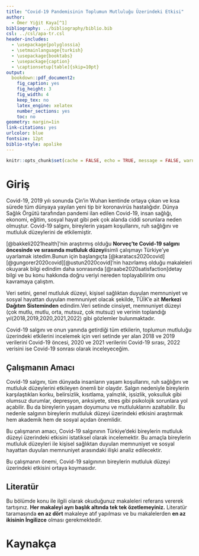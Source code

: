 ```yaml
---
title: "Covid-19 Pandemisinin Toplumun Mutluluğu Üzerindeki Etkisi"
author: 
  - Ömer Yiğit Kaya[^1]
bibliography: ../bibliography/biblio.bib
csl: ../csl/apa-tr.csl
header-includes:
  - \usepackage{polyglossia}
  - \setmainlanguage{turkish}
  - \usepackage{booktabs}
  - \usepackage{caption} 
  - \captionsetup[table]{skip=10pt}
output:
  bookdown::pdf_document2:
    fig_caption: yes
    fig_height: 3
    fig_width: 4
    keep_tex: no
    latex_engine: xelatex
    number_sections: yes
    toc: no
geometry: margin=1in
link-citations: yes
urlcolor: blue
fontsize: 12pt
biblio-style: apalike
---
```


```r
knitr::opts_chunk$set(cache = FALSE, echo = TRUE, message = FALSE, warning = FALSE)
```

<!-- ======================================================================= -->

<!-- ============================== NOTLAR ================================= -->

<!-- ======================================================================= -->

# Giriş

Covid-19, 2019 yılı sonunda Çin'in Wuhan kentinde ortaya çıkan ve kısa sürede tüm dünyaya yayılan yeni tip bir koronavirüs hastalığıdır. Dünya Sağlık Örgütü tarafından pandemi ilan edilen Covid-19, insan sağlığı, ekonomi, eğitim, sosyal hayat gibi pek çok alanda ciddi sorunlara neden olmuştur. Covid-19 salgını, bireylerin yaşam koşullarını, ruh sağlığını ve mutluluk düzeylerini de etkilemiştir.

[@bakkeli2021health]'nin araştırmış olduğu **Norveç'te Covid-19 salgını öncesinde ve sırasında mutluluk düzeyi**isimli çalışmayı Türkiye'ye uyarlamak istedim.Bunun için başlangıçta [@karatacs2020covid][@gungorer2020covid][@ustun2020covid]'nin hazırlamış olduğu makaleleri okuyarak bilgi edindim daha sonrasında [@raabe2020satisfaction]detay bilgi ve bu konu hakkında doğru veriyi nereden toplayabilirim onu kavramaya çalıştım.

Veri setini, genel mutluluk düzeyi, kişisel sağlıktan duyulan memnuniyet ve sosyal hayattan duyulan memnuniyet olacak şekilde, TÜİK'e ait **Merkezi Dağıtım Sisteminden** edindim.Veri setinde cinsiyet, memnuniyet düzeyi (çok mutlu, mutlu, orta, mutsuz, çok mutsuz) ve verinin toplandığı yıl(2018,2019,2020,2021,2022) gibi gözlemler bulunmaktadır.

Covid-19 salgını ve onun yanında getirdiği tüm etkilerin, toplumun mutluluğu üzerindeki etkilerini incelemek için veri setinde yer alan 2018 ve 2019 verilerini Covid-19 öncesi, 2020 ve 2021 verilerini Covid-19 sırası, 2022 verisini ise Covid-19 sonrası olarak inceleyeceğim.

## Çalışmanın Amacı

Covid-19 salgını, tüm dünyada insanların yaşam koşullarını, ruh sağlığını ve mutluluk düzeylerini etkileyen önemli bir olaydır. Salgın nedeniyle bireylerin karşılaştıkları korku, belirsizlik, kısıtlama, yalnızlık, işsizlik, yoksulluk gibi olumsuz durumlar, depresyon, anksiyete, stres gibi psikolojik sorunlara yol açabilir. Bu da bireylerin yaşam doyumunu ve mutluluklarını azaltabilir. Bu nedenle salgının bireylerin mutluluk düzeyi üzerindeki etkisini araştırmak hem akademik hem de sosyal açıdan önemlidir.

Bu çalışmanın amacı, Covid-19 salgınının Türkiye'deki bireylerin mutluluk düzeyi üzerindeki etkisini istatiksel olarak incelemektir. Bu amaçla bireylerin mutluluk düzeyleri ile kişisel sağlıktan duyulan memnuniyet ve sosyal hayattan duyulan memnuniyet arasındaki ilişki analiz edilecektir.

Bu çalışmanın önemi, Covid-19 salgınının bireylerin mutluluk düzeyi üzerindeki etkisini ortaya koymasıdır.

## Literatür

Bu bölümde konu ile ilgili olarak okuduğunuz makaleleri referans vererek tartışınız. **Her makaleyi ayrı başlık altında tek tek özetlemeyiniz.** Literatür taramasında **en az dört** makaleye atıf yapılması ve bu makalelerden **en az ikisinin İngilizce** olması gerekmektedir.

\newpage

# Kaynakça {#references}

::: {#refs}
:::
